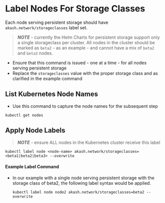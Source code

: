 # Label Nodes For Storage Classes

Each node serving persistent storage should have `akash.network/storageclasses` label set.&#x20;

> _**NOTE**_ - currently the Helm Charts for persistent storage support only a single storageclass per cluster.  All nodes in the cluster should be marked as `beta2` - as an example - and cannot have a mix of `beta2` and `beta3` nodes.

* Ensure that this command is issued - one at a time - for all nodes serving persistent storage
* Replace the `storageclasses` value with the proper storage class and as clarified in the example command

## List Kubernetes Node Names

* Use this command to capture the node names for the subsequent step

```
kubectl get nodes
```

## Apply Node Labels

> _**NOTE**_ - ensure ALL nodes in the Kubernetes cluster receive this label

```
kubectl label node <node-name> akash.network/storageclasses=<beta1|beta2|beta3> --overwrite
```

#### Example Label Command

*   In our example with a single node serving persistent storage with the storage class of beta2, the following label syntax would be applied.

    ```
    kubectl label node node2 akash.network/storageclasses=beta2 --overwrite
    ```
